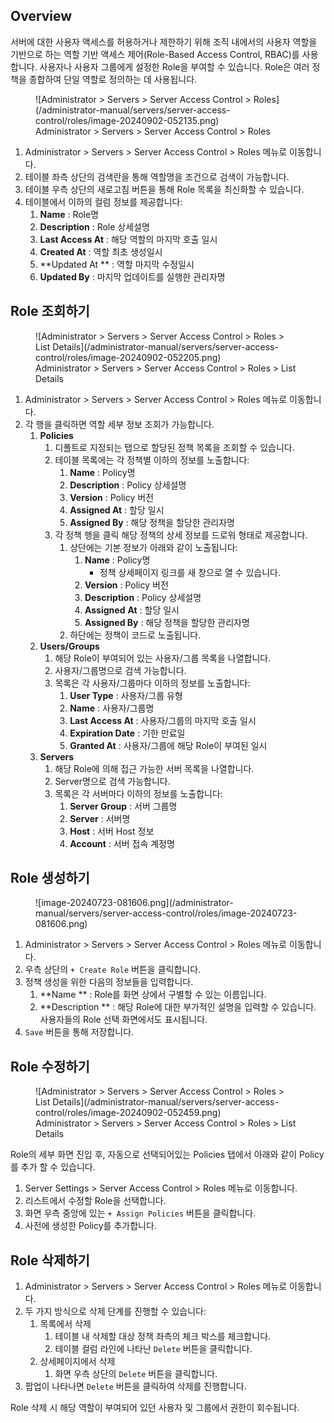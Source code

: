 
## Overview

서버에 대한 사용자 액세스를 허용하거나 제한하기 위해 조직 내에서의 사용자 역할을 기반으로 하는 역할 기반 액세스 제어(Role-Based Access Control, RBAC)를 사용합니다. 사용자나 사용자 그룹에게 설정한 Role을 부여할 수 있습니다. Role은 여러 정책을 종합하여 단일 역할로 정의하는 데 사용됩니다.

<figure data-layout="center" data-align="center">
![Administrator &gt; Servers &gt; Server Access Control &gt; Roles](/administrator-manual/servers/server-access-control/roles/image-20240902-052135.png)
<figcaption>
Administrator &gt; Servers &gt; Server Access Control &gt; Roles
</figcaption>
</figure>

1. Administrator &gt; Servers &gt; Server Access Control &gt; Roles 메뉴로 이동합니다.
2. 테이블 좌측 상단의 검색란을 통해 역할명을 조건으로 검색이 가능합니다.
3. 테이블 우측 상단의 새로고침 버튼을 통해 Role 목록을 최신화할 수 있습니다.
4. 테이블에서 이하의 컬럼 정보를 제공합니다:
    1.  **Name**  : Role명
    2.  **Description**  : Role 상세설명
    3.  **Last Access At**  : 해당 역할의 마지막 호출 일시
    4.  **Created At**  : 역할 최초 생성일시
    5.  **Updated At ** : 역할 마지막 수정일시
    6.  **Updated By**  : 마지막 업데이트를 실행한 관리자명


## Role 조회하기

<figure data-layout="center" data-align="center">
![Administrator &gt; Servers &gt; Server Access Control &gt; Roles &gt; List Details](/administrator-manual/servers/server-access-control/roles/image-20240902-052205.png)
<figcaption>
Administrator &gt; Servers &gt; Server Access Control &gt; Roles &gt; List Details
</figcaption>
</figure>

1. Administrator &gt; Servers &gt; Server Access Control &gt; Roles 메뉴로 이동합니다.
2. 각 행을 클릭하면 역할 세부 정보 조회가 가능합니다.
    1.  **Policies** 
        1. 디폴트로 지정되는 탭으로 할당된 정책 목록을 조회할 수 있습니다.
        2. 테이블 목록에는 각 정책별 이하의 정보를 노출합니다:
            1.  **Name**  : Policy명
            2.  **Description**  : Policy 상세설명
            3.  **Version**  : Policy 버전
            4.  **Assigned At**  : 할당 일시
            5.  **Assigned By**  : 해당 정책을 할당한 관리자명
        3. 각 정책 행을 클릭 해당 정책의 상세 정보를 드로워 형태로 제공합니다.
            1. 상단에는 기본 정보가 아래와 같이 노출됩니다:
                1.  **Name**  : Policy명
                    * 정책 상세페이지 링크를 새 창으로 열 수 있습니다.
                2.  **Version**  : Policy 버전
                3.  **Description**  : Policy 상세설명
                4.  **Assigned**   **At**  : 할당 일시
                5.  **Assigned By**  : 해당 정책을 할당한 관리자명
            2. 하단에는 정책이 코드로 노출됩니다.
    2.  **Users/Groups** 
        1. 해당 Role이 부여되어 있는 사용자/그룹 목록을 나열합니다.
        2. 사용자/그룹명으로 검색 가능합니다.
        3. 목록은 각 사용자/그룹마다 이하의 정보를 노출합니다:
            1.  **User Type**  : 사용자/그룹 유형
            2.  **Name**  : 사용자/그룹명
            3.  **Last Access At**  : 사용자/그룹의 마지막 호출 일시
            4.  **Expiration Date**  : 기한 만료일
            5.  **Granted At**  : 사용자/그룹에 해당 Role이 부여된 일시
    3.  **Servers** 
        1. 해당 Role에 의해 접근 가능한 서버 목록을 나열합니다.
        2. Server명으로 검색 가능합니다.
        3. 목록은 각 서버마다 이하의 정보를 노출합니다: 
            1.  **Server Group**  : 서버 그룹명
            2.  **Server**  : 서버명
            3.  **Host**  : 서버 Host 정보
            4.  **Account**  : 서버 접속 계정명

## Role 생성하기

<figure data-layout="center" data-align="center">
![image-20240723-081606.png](/administrator-manual/servers/server-access-control/roles/image-20240723-081606.png)
</figure>

1. Administrator &gt; Servers &gt; Server Access Control &gt; Roles 메뉴로 이동합니다.
2. 우측 상단의 `+ Create Role` 버튼을 클릭합니다.
3. 정책 생성을 위한 다음의 정보들을 입력합니다.
    1.  **Name ** : Role를 화면 상에서 구별할 수 있는 이름입니다.
    2.  **Description ** : 해당 Role에 대한 부가적인 설명을 입력할 수 있습니다. 사용자들의 Role 선택 화면에서도 표시됩니다.
4. `Save` 버튼을 통해 저장합니다.


## Role 수정하기

<figure data-layout="center" data-align="center">
![Administrator &gt; Servers &gt; Server Access Control &gt; Roles &gt; List Details](/administrator-manual/servers/server-access-control/roles/image-20240902-052459.png)
<figcaption>
Administrator &gt; Servers &gt; Server Access Control &gt; Roles &gt; List Details
</figcaption>
</figure>

Role의 세부 화면 진입 후, 자동으로 선택되어있는 Policies 탭에서 아래와 같이 Policy를 추가 할 수 있습니다.

1. Server Settings &gt; Server Access Control &gt; Roles 메뉴로 이동합니다.
2. 리스트에서 수정할 Role을 선택합니다.
3. 화면 우측 중앙에 있는 `+ Assign Policies` 버튼을 클릭합니다.
4. 사전에 생성한 Policy를 추가합니다.


## Role 삭제하기

1. Administrator &gt; Servers &gt; Server Access Control &gt; Roles 메뉴로 이동합니다.
2. 두 가지 방식으로 삭제 단계를 진행할 수 있습니다:
    1. 목록에서 삭제
        1. 테이블 내 삭제할 대상 정책 좌측의 체크 박스를 체크합니다.
        2. 테이블 컬럼 라인에 나타난 `Delete` 버튼을 클릭합니다.
    2. 상세페이지에서 삭제
        1. 화면 우측 상단의 `Delete` 버튼을 클릭합니다.
3. 팝업이 나타나면 `Delete` 버튼을 클릭하여 삭제를 진행합니다.

<Callout type="important">
Role 삭제 시 해당 역할이 부여되어 있던 사용자 및 그룹에서 권한이 회수됩니다.
</Callout>
